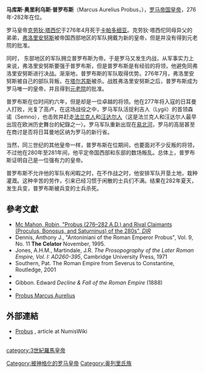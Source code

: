 {{unreferenced|time=2013-1-11}} 
{{Infobox Roman emperor
| name = 普罗布斯
| title = [[罗马帝国|罗马帝国]][[罗马皇帝|第四十七任皇帝]]
| full name =
| image= Probus Musei Capitolini MC493.jpg
| caption =普罗布斯的半身像
| reign =276年 – 282年9月或10月
| predecessor =[[弗洛里安努斯|弗洛里安努斯]]
| successor =[[卡鲁斯|卡鲁斯]]
| spouse =
| issue =
| dynasty =
| father =
| mother =
| birth_date =约{{birth date|232|8|19}}
| birth_place =
| death_date =282年9月或10月（50岁）
| death_place =
| place of burial =
|}}

'''马库斯·奥里利乌斯·普罗布斯'''（Marcus Aurelius Probus，{{bd|232年||282年}}），[[罗马帝国|罗马帝国]][[罗马皇帝|皇帝]]，276年-282年在位。	

罗马皇帝[[克劳狄·塔西佗|克劳狄·塔西佗]]于276年4月死于[[卡帕多细亚|卡帕多细亚]]。克劳狄·塔西佗同母异父的弟弟，[[弗洛里安努斯|弗洛里安努斯]]被帝国西部地区的军队拥戴为新的皇帝，但是并没有得到元老院的批准。

同时， 东部地区的军队拥立普罗布斯为帝。于是罗马又发生内战，从军事实力上来说，弗洛里安努斯要强于普罗布斯，但是普罗布斯是有经验的将领，他避免同弗洛里安努斯进行决战。渐渐地，普罗布斯的军队取得优势。276年7月，弗洛里安努斯被自己的部队背叛，在[[塔尔苏斯|塔尔苏斯]]被杀。战胜弗洛里安努斯之后，普罗布斯成为罗马唯一的皇帝，并且得到[[元老院|元老院]]的批准。

普罗布斯在位时间約六年，但是却是一位卓越的将领。他在277年将入寇的日耳曼人打败，光复了高卢，在这场战役之中，罗马军队活捉利吉人（Lygii）的首领森诺（Semno），也击败并赶走[[法兰克人|法兰克人]]和[[汪达尔人|汪达尔人]]（这是法兰克人和汪达尔人最早出现在欧洲历史舞台的紀錄之一）。罗马军队重新出现在[[易北河|易北河]]，罗马的高层甚至在商讨是否将日耳曼地区纳为罗马的新行省。

当然，同三世纪的其他皇帝一样，普罗布斯在位期间，也要面对不少反叛的将领，不过他在280年至281年间，他平定帝国西部和东部的数场叛乱。总体上，普罗布斯证明自己是一位强有力的皇帝。

普罗布斯不允许他的军队有闲暇之时，在不作战之时，他安排军队开垦土地，栽种灌溉。这种辛苦的劳作，引来已经习惯于闲散的士兵们不满。结果在282年夏天，发生兵变，普罗布斯被兵变的士兵杀死。

==參考文獻==
{{refbegin}}
* [http://www.roman-emperors.org/probus.htm Mc Mahon, Robin, "Probus (276–282 A.D.) and Rival Claimants (Proculus, Bonosus, and Saturninus) of the 280s", ''DIR''] {{Wayback|url=http://www.roman-emperors.org/probus.htm |date=20200731033128 }}
* Dennis, Anthony J., "Antoniniani of the Roman Emperor Probus", Vol. 9, No. 11 '''The Celator''' November, 1995.
* Jones, A.H.M., Martindale, J.R. ''The Prosopography of the Later Roman Empire, Vol. I: AD260-395'', Cambridge University Press, 1971
* Southern, Pat. The Roman Empire from Severus to Constantine, Routledge, 2001
* {{citation | last = Canduci | first = Alexander | title =Triumph & Tragedy: The Rise and Fall of Rome's Immortal Emperors | publisher = Pier 9 | year = 2010 | isbn = 978-1-74196-598-8}}
*Gibbon. Edward ''Decline & Fall of the Roman Empire'' (1888)
*{{1911}}
* [https://web.archive.org/web/20051123025508/http://28.1911encyclopedia.org/P/PR/PROBUS_MARCUS_AURELIUS.htm Probus Marcus Aurelius]
{{refend}}

==外部連結==
{{Commons|Probus}}
* [http://www.forumancientcoins.com/numiswiki/view.asp?key=Probus Probus] {{Wayback|url=http://www.forumancientcoins.com/numiswiki/view.asp?key=Probus |date=20210301041505 }}, article at NumisWiki
* {{CathEncy|wstitle=Marcus Aurelius Probus}}

{{罗马帝国皇帝| 本人=普罗布斯| 时间 = 276-282| 之前=[[克劳狄·塔西佗|克劳狄·塔西佗]] | 之后= [[卡鲁斯|卡鲁斯]] | 同时=[[弗洛里安努斯|弗洛里安努斯]]（276年）}}

{{Authority control}}
[[category:3世紀羅馬皇帝|category:3世紀羅馬皇帝]]
[[Category:被神格化的罗马皇帝|Category:被神格化的罗马皇帝]]
[[Category:奥列里氏族|Category:奥列里氏族]]